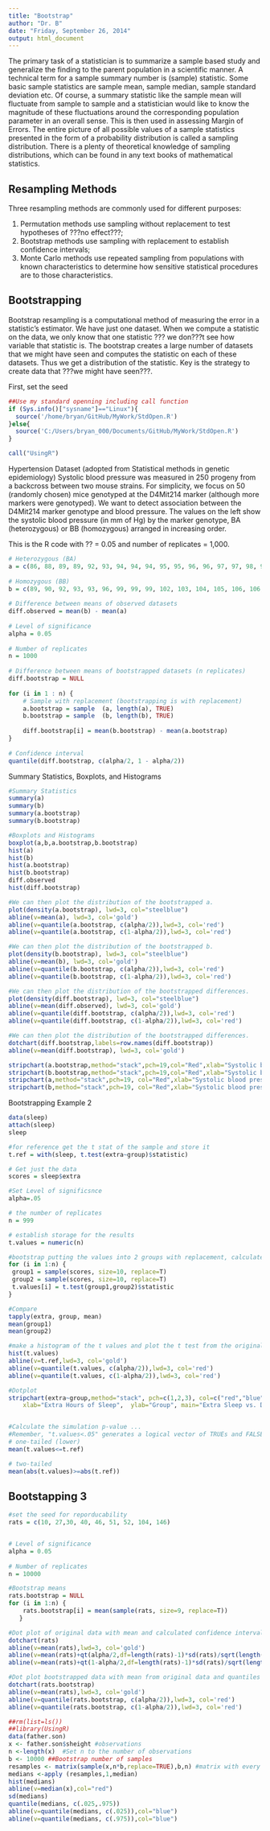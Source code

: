 ```yaml
---
title: "Bootstrap"
author: "Dr. B"
date: "Friday, September 26, 2014"
output: html_document
---
```

The primary task of a statistician is to summarize a sample based study and generalize the finding to the parent population in a scientific manner.  A technical term for a sample summary number is (sample) statistic. Some basic sample statistics are sample mean, sample median, sample standard deviation etc. Of course, a summary statistic like the sample mean will fluctuate from sample to sample and a statistician would like to know the magnitude of these fluctuations around the corresponding population parameter in an overall sense. This is then used in assessing Margin of Errors. The entire picture of all possible values of a sample statistics presented in the form of a probability distribution is called a sampling distribution. There is a plenty of theoretical knowledge of sampling distributions, which can be found in any text books of mathematical statistics. 

Resampling Methods
------------------

Three resampling methods are commonly used for different purposes:

1. Permutation methods use sampling without replacement to test hypotheses of ???no effect???;
2. Bootstrap methods use sampling with replacement to establish confidence intervals; 
3. Monte Carlo methods use repeated sampling from populations with known characteristics to determine how sensitive statistical procedures are to those characteristics.

Bootstrapping
-------------
Bootstrap resampling is a computational method of measuring the error in a statistic's estimator.  We have just one dataset. When we compute a statistic on the data, we only know that one statistic ??? we don???t see how variable that statistic is. The bootstrap creates a large number of datasets that we might have seen and computes the statistic on each of these datasets. Thus we get a distribution of the statistic. Key is the strategy to create data that ???we might have seen???.

First, set the seed
```r
##Use my standard openning including call function
if (Sys.info()["sysname"]=="Linux"){
  source('/home/bryan/GitHub/MyWork/StdOpen.R')     
}else{
  source('C:/Users/bryan_000/Documents/GitHub/MyWork/StdOpen.R')   
}

call("UsingR")
```

Hypertension Dataset (adopted from Statistical methods in genetic epidemiology)
Systolic blood pressure was measured in 250 progeny from a backcross between two mouse strains. For simplicity, we focus on 50 (randomly chosen) mice genotyped at the D4Mit214 marker (although more markers were genotyped). We want to detect association between the D4Mit214 marker genotype and blood pressure. The values on the left show the systolic blood pressure (in mm of Hg) by the marker genotype, BA (heterozygous) or BB (homozygous) arranged in increasing order.

This is the R code with ?? = 0.05 and number of replicates = 1,000.
```r
# Heterozygous (BA)
a = c(86, 88, 89, 89, 92, 93, 94, 94, 94, 95, 95, 96, 96, 97, 97, 98, 98, 99, 99, 101, 106, 107, 110, 113, 116, 118)
 
# Homozygous (BB)
b = c(89, 90, 92, 93, 93, 96, 99, 99, 99, 102, 103, 104, 105, 106, 106, 107, 108, 108, 110, 110, 112, 114, 116, 116)
 
# Difference between means of observed datasets
diff.observed = mean(b) - mean(a)
 
# Level of significance
alpha = 0.05
 
# Number of replicates
n = 1000
 
# Difference between means of bootstrapped datasets (n replicates)
diff.bootstrap = NULL
 
for (i in 1 : n) {
    # Sample with replacement (bootstrapping is with replacement)
    a.bootstrap = sample  (a, length(a), TRUE)
    b.bootstrap = sample  (b, length(b), TRUE)
     
    diff.bootstrap[i] = mean(b.bootstrap) - mean(a.bootstrap)
}
 
# Confidence interval
quantile(diff.bootstrap, c(alpha/2, 1 - alpha/2))

```

Summary Statistics, Boxplots, and Histograms
```r
#Summary Statistics
summary(a)
summary(b)
summary(a.bootstrap)
summary(b.bootstrap)

#Boxplots and Histograms
boxplot(a,b,a.bootstrap,b.bootstrap)
hist(a)
hist(b)
hist(a.bootstrap)
hist(b.bootstrap)
diff.observed
hist(diff.bootstrap)

#We can then plot the distribution of the bootstrapped a.
plot(density(a.bootstrap), lwd=3, col="steelblue")
abline(v=mean(a), lwd=3, col='gold')
abline(v=quantile(a.bootstrap, c(alpha/2)),lwd=3, col='red')
abline(v=quantile(a.bootstrap, c(1-alpha/2)),lwd=3, col='red')

#We can then plot the distribution of the bootstrapped b.
plot(density(b.bootstrap), lwd=3, col="steelblue")
abline(v=mean(b), lwd=3, col='gold')
abline(v=quantile(b.bootstrap, c(alpha/2)),lwd=3, col='red')
abline(v=quantile(b.bootstrap, c(1-alpha/2)),lwd=3, col='red')

#We can then plot the distribution of the bootstrapped differences.
plot(density(diff.bootstrap), lwd=3, col="steelblue")
abline(v=mean(diff.observed), lwd=3, col='gold')
abline(v=quantile(diff.bootstrap, c(alpha/2)),lwd=3, col='red')
abline(v=quantile(diff.bootstrap, c(1-alpha/2)),lwd=3, col='red')

#We can then plot the distribution of the bootstrapped differences.
dotchart(diff.bootstrap,labels=row.names(diff.bootstrap))
abline(v=mean(diff.bootstrap), lwd=3, col='gold')

stripchart(a.bootstrap,method="stack",pch=19,col="Red",xlab="Systolic blood pressure")
stripchart(b.bootstrap,method="stack",pch=19,col="Red",xlab="Systolic blood pressure" )
stripchart(a,method="stack",pch=19, col="Red",xlab="Systolic blood pressure")
stripchart(b,method="stack",pch=19, col="Red",xlab="Systolic blood pressure")

```

Bootstrapping Example 2
```r
data(sleep)
attach(sleep)
sleep
```

```r
#for reference get the t stat of the sample and store it
t.ref = with(sleep, t.test(extra~group)$statistic) 

# Get just the data
scores = sleep$extra 

#Set Level of significsnce
alpha=.05

# the number of replicates
n = 999         

# establish storage for the results
t.values = numeric(n)    

#bootstrap putting the values into 2 groups with replacement, calculate t test and store
for (i in 1:n) {
 group1 = sample(scores, size=10, replace=T)
 group2 = sample(scores, size=10, replace=T)
 t.values[i] = t.test(group1,group2)$statistic
}

#Compare 
tapply(extra, group, mean)
mean(group1)
mean(group2)

#make a histogram of the t values and plot the t test from the original sample as well as  quantiles
hist(t.values)
abline(v=t.ref,lwd=3, col='gold')
abline(v=quantile(t.values, c(alpha/2)),lwd=3, col='red')
abline(v=quantile(t.values, c(1-alpha/2)),lwd=3, col='red')

#Dotplot
stripchart(extra~group,method="stack", pch=c(1,2,3), col=c("red","blue","green"), 
    xlab="Extra Hours of Sleep",  ylab="Group", main="Extra Sleep vs. Drug", offset=0.5)


#Calculate the simulation p-value ... 
#Remember, "t.values<.05" generates a logical vector of TRUEs and FALSEs, in which TRUEs count as ones and FALSEs count as zeros. 
# one-tailed (lower)
mean(t.values<=t.ref)  

# two-tailed
mean(abs(t.values)>=abs(t.ref))

```

Bootstapping 3
--------------

```r
#set the seed for reporducability
rats = c(10, 27,30, 40, 46, 51, 52, 104, 146)


# Level of significance
alpha = 0.05
 
# Number of replicates
n = 10000

#Bootstrap means
rats.bootstrap = NULL
for (i in 1:n) {
    rats.bootstrap[i] = mean(sample(rats, size=9, replace=T))
   }

#Dot plot of original data with mean and calculated confidence intervals
dotchart(rats)
abline(v=mean(rats),lwd=3, col='gold')
abline(v=mean(rats)+qt(alpha/2,df=length(rats)-1)*sd(rats)/sqrt(length(rats)),lwd=3, col='red')
abline(v=mean(rats)+qt(1-alpha/2,df=length(rats)-1)*sd(rats)/sqrt(length(rats)),lwd=3, col='red')

#Dot plot bootstrapped data with mean from original data and quantiles
dotchart(rats.bootstrap)
abline(v=mean(rats),lwd=3, col='gold')
abline(v=quantile(rats.bootstrap, c(alpha/2)),lwd=3, col='red')
abline(v=quantile(rats.bootstrap, c(1-alpha/2)),lwd=3, col='red')
```


```r
##rm(list=ls())
##library(UsingR)
data(father.son)
x <- father.son$sheight #observations
n <-length(x)  #Set n to the number of observations
b <- 10000 ##Bootstrap number of samples 
resamples <- matrix(sample(x,n*b,replace=TRUE),b,n) #matrix with every row being a bootsrap sample
medians <-apply (resamples,1,median)
hist(medians)
abline(v=median(x),col="red")
sd(medians)
quantile(medians, c(.025,.975))
abline(v=quantile(medians, c(.025)),col="blue")
abline(v=quantile(medians, c(.975)),col="blue")

```

